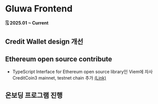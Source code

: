 # Gluwa Frontend
**🗓️ 2025.01 ~ Current**

## Credit Wallet design 개선

## Ethereum open source contribute

- TypeScript Interface for Ethereum open source library인 Viem에 자사 CreditCoin3 mainnet, testnet chain 추가 [(Link)](https://github.com/wevm/viem/pulls?q=fe-dudu)

## 온보딩 프로그램 진행
